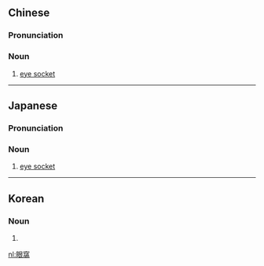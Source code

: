 {{also|眼窝}}
==Chinese==
{{zh-forms|s=眼窝}}

===Pronunciation===
{{zh-pron
|m=yǎnwō
|c=ngaan5 wo1
|mn=gán-o
|cat=n
}}

===Noun===
{{zh-noun}}

# [[eye socket]] {{gloss|socket of eye}}

{{zh-cat|Anatomy}}

----

==Japanese==
{{ja-kanjitab|がん|か|yomi=o}}

===Pronunciation===
{{ja-pron|がんか|y=o}}

===Noun===
{{ja-noun|がんか}}

# [[eye socket]] {{gloss|socket of eye}}

----

==Korean==
{{ko-hanjatab}}

===Noun===
{{ko-noun|hj|hangeul=안와}}

# {{hanja form of|안와|[[eye socket]] {{gloss|socket of eye}}}}

[[nl:眼窩]]